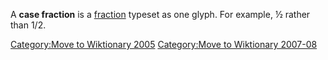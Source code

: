 [[Category:Move to Wiktionary 2005]]
[[Category:Move to Wiktionary 2007-08]]

A '''case fraction''' is a [[fraction]] typeset as one glyph. For example, ½ rather than 1/2.